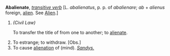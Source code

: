 '''Abalienate''', ''[[transitive verb (part of speech)|transitive verb]]'' [L. ''abalienatus'', p. p. of ''abalienare''; ''ab'' + ''alienus'' foreign, [[alien]]. See [[Alien]].]

<ol>
<li>''(Civil Law)''

To transfer the title of from one to another; to [[alienate]].

<li> To estrange; to withdraw. [Obs.]

<li> To cause [[alienation]] of (mind). ''[[Sandys. (source)|Sandys.]]''
</ol>